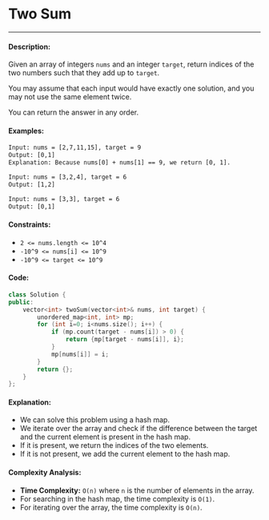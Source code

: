 # Two Sum

-----

#### Description: 

Given an array of integers ```nums``` and an integer ```target```, return indices of the two numbers such that they add up to ```target```.

You may assume that each input would have exactly one solution, and you may not use the same element twice.

You can return the answer in any order.

#### Examples:

```txt
Input: nums = [2,7,11,15], target = 9
Output: [0,1]
Explanation: Because nums[0] + nums[1] == 9, we return [0, 1].
```

```txt
Input: nums = [3,2,4], target = 6
Output: [1,2]
```
```txt
Input: nums = [3,3], target = 6
Output: [0,1]
```

#### Constraints: 

 - ```2 <= nums.length <= 10^4```
 - ```-10^9 <= nums[i] <= 10^9```
 - ```-10^9 <= target <= 10^9```

#### Code: 

```cpp
class Solution {
public:
    vector<int> twoSum(vector<int>& nums, int target) {
        unordered_map<int, int> mp;
        for (int i=0; i<nums.size(); i++) {
            if (mp.count(target - nums[i]) > 0) {
                return {mp[target - nums[i]], i};
            }
            mp[nums[i]] = i;
        }
        return {};
    }
};
```

#### Explanation:

- We can solve this problem using a hash map.
- We iterate over the array and check if the difference between the target and the current element is present in the hash map.
- If it is present, we return the indices of the two elements.
- If it is not present, we add the current element to the hash map.

#### Complexity Analysis:

- **Time Complexity:** ```O(n)``` where ```n``` is the number of elements in the array.
- For searching in the hash map, the time complexity is ```O(1)```.
- For iterating over the array, the time complexity is ```O(n)```.
    